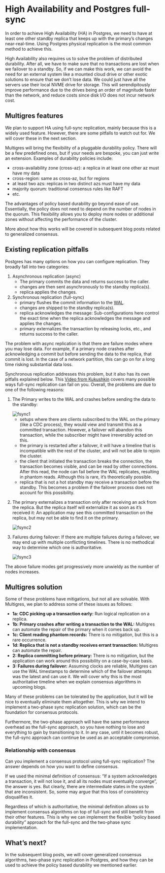 # High Availability and Postgres full-sync

In order to achieve High Availability (HA) in Postgres, we need to have at least one other standby replica that keeps up with the primary’s changes near-real-time. Using Postgres physical replication is the most common method to achieve this.

High Availability also requires us to solve the problem of distributed durability. After all, we have to make sure that no transactions are lost when we failover to a standby. So, if we can make this work, we can avoid the need for an external system like a mounted cloud drive or other exotic solutions to ensure that we don’t lose data. We could just have all the servers use their local NVME drive for storage. This will serendipitously improve performance due to the drives being an order of magnitude faster than the network, and reduce costs since disk I/O does not incur network cost.

## Multigres features

We plan to support HA using full-sync replication, mainly because this is a widely used feature. However, there are some pitfalls to watch out for. We will cover these in the next section.

Multigres will bring the flexibility of a pluggable durability policy. There will be a few predefined ones, but if your needs are bespoke, you can just write an extension. Examples of durability policies include:

- cross-availability zone (cross-az): a replica in at least one other az must have my data
- cross-region: same as cross-az, but for regions
- at least two azs: replicas in two distinct azs must have my data
- majority quorum: traditional consensus rules like RAFT
- etc.

The advantages of policy based durability go beyond ease of use. Essentially, the policy does not need to depend on the number of nodes in the quorum. This flexibility allows you to deploy more nodes or additional zones without affecting the performance of the cluster.

More about how this works will be covered in subsequent blog posts related to generalized consensus.

## Existing replication pitfalls

Postgres has many options on how you can configure replication. They broadly fall into two categories:

1. Asynchronous replication (async)
    * The primary commits the data and returns success to the caller.
    * changes are then sent asynchronously to the standby replica(s).
    * replica applies the changes.
2. Synchronous replication (full-sync)
    * primary flushes the commit information to the [WAL](https://www.postgresql.org/docs/current/wal-intro.html).
    * changes are shipped to the standby replica(s).
    * replica acknowledges the message: Sub-configurations here control the exact time when the replica acknowledges the message and applies the changes.
    * primary externalizes the transaction by releasing locks, etc., and returns success to the caller.

The problem with async replication is that there are failure modes where you may lose data. For example, if a primary node crashes after acknowledging a commit but before sending the data to the replica, that commit is lost. In the case of a network partition, this can go on for a long time risking substantial data loss.

Synchronous replication addresses this problem, but it also has its own pitfalls explained below. This [Video from Kukushkin](https://youtu.be/PFn9qRGzTMc?si=neDR5sgti16Hfni0) covers many possible ways full-sync replication can fail on you. Overall, the problems are due to one of the following reasons:

1. The Primary writes to the WAL and crashes before sending the data to the standby:
    
    <img src="/img/blog/fsync1.svg" alt="fsync1" />
    
    * setups where there are clients subscribed to the WAL on the primary (like a CDC process), they would view and transmit this as a committed transaction. However, a failover will abandon this transaction, while the subscriber might have irreversibly acted on this.
    * the primary is restarted after a failover, it will have a timeline that is incompatible with the rest of the cluster, and will not be able to rejoin the cluster.
    * the client that initiated the transaction breaks the connection, the transaction becomes visible, and can be read by other connections. After this read, the node can fail before the WAL replicates, resulting in phantom reads. Although this is rare, it’s theoretically possible.
    * replica that is not a hot standby may receive a transaction before the standby. This becomes a problem if the failover process does not account for this possibility.
2. The primary externalizes a transaction only after receiving an ack from the replica. But the replica itself will externalize it as soon as it’s received it: An application may see this committed transaction on the replica, but may not be able to find it on the primary.
    
    <img src="/img/blog/fsync2.svg" alt="fsync2" />
    
3. Failures during failover: If there are multiple failures during a failover, we may end up with multiple conflicting timelines. There is no methodical way to determine which one is authoritative.

    <img src="/img/blog/fsync3.svg" alt="fsync3" />

The above failure modes get progressively more unwieldy as the number of nodes increases.

## Multigres solution

Some of these problems have mitigations, but not all are solvable. With Multigres, we plan to address some of these issues as follows:

- **1a: CDC picking up a transaction early:** Run logical replication on a replica.
- **1b: Primary crashes after writing a transaction to the WAL:** Multigres can automate the repair of the primary when it comes back up.
- **1c: Client reading phantom records:** There is no mitigation, but this is a rare occurrence.
- **1d: Replica that is not a standby receives errant transaction:** Multigres can automate the repair.
- **2: Replica committing before primary:** There is no mitigation, but the application can work around this possibility on a case-by-case basis.
- **3: Failures during failover:** Assuming clocks are reliable, Multigres can use the WAL timestamps to determine which of the failover attempts was the latest and can use it. We will cover why this is the most authoritative timeline when we explain consensus algorithms in upcoming blogs.

Many of these problems can be tolerated by the application, but it will be nice to eventually eliminate them altogether. This is why we intend to implement a two-phase sync replication solution, which can be the foundation for consensus protocols.

Furthermore, the two-phase approach will have the same performance overhead as the full-sync approach, so you have nothing to lose and everything to gain by transitioning to it. In any case, until it becomes robust, the full-sync approach can continue be used as an acceptable compromise.

### Relationship with consensus

Can you implement a consensus protocol using full-sync replication? The answer depends on how you want to define consensus.

If we used the minimal definition of consensus: “If a system acknowledges a transaction, it will not lose it, and all its nodes must eventually converge”, the answer is yes. But clearly, there are intermediate states in the system that are inconsistent. So, some may argue that this loss of consistency disqualifies it.

Regardless of which is authoritative, the minimal definition allows us to implement consensus algorithms on top of full-sync and still benefit from their other features. This is why we can implement the flexible “policy based durability” approach for the full-sync and the two-phase sync implementation.

## What’s next?

In the subsequent blog posts, we will cover generalized consensus algorithms, two-phase sync replication in Postgres, and how they can be used to achieve the policy based durability we mentioned earlier.
